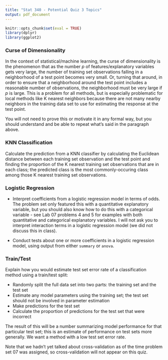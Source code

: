 ```yaml
---
title: "Stat 340 - Potential Quiz 3 Topics"
output: pdf_document
---
```


```r
knitr::opts_chunk$set(eval = TRUE)
library(dplyr)
library(ggplot2)
```

### Curse of Dimensionality

In the context of statistical/machine learning, the curse of dimensionality is the phenomenon that as the number $p$ of features/explanatory variables gets very large, the number of training set observations falling in a neighborhood of a test point becomes very small.  Or, turning that around, in order to ensure that a neighborhood around the test point includes a reasonable number of observations, the neighborhood must be very large if $p$ is large.  This is a problem for all methods, but is especially problematic for local methods like K nearest neighbors because there are not many nearby neighbors in the training data set to use for estimating the response at the test point.

You will not need to prove this or motivate it in any formal way, but you should understand and be able to repeat what's said in the paragraph above.

### KNN Classification

Calculate the prediction from a KNN classifier by calculating the Euclidean distance between each training set observation and the test point and finding the proportion of the K nearest training set observations that are in each class; the predicted class is the most commonly-occuring class among those K nearest training set observations.

### Logistic Regression

 * Interpret coefficients from a logistic regression model in terms of odds.  The problem set only featured this with a quantitative explanatory variable, but you should also know how to do this with a categorical variable - see Lab 07 problems 4 and 5 for examples with both quantitative and categorical explanatory variables.  I will not ask you to interpret interaction terms in a logistic regression model (we did not discuss this in class).

 * Conduct tests about one or more coefficients in a logistic regression model, using output from either `summary` or `anova`.

### Train/Test

Explain how you would estimate test set error rate of a classification method using a train/test split:

 * Randomly split the full data set into two parts: the training set and the test set
 * Estimate any model parameters using the training set; the test set should not be involved in parameter estimation
 * Make predictions for the test set
 * Calculate the proportion of predictions for the test set that were incorrect

The result of this will be a number summarizing model performance for that particular test set; this is an estimate of performance on test sets more generally.  We want a method with a low test set error rate.

Note that we hadn't yet talked about cross-validation as of the time problem set 07 was assigned, so cross-validation will not appear on this quiz.